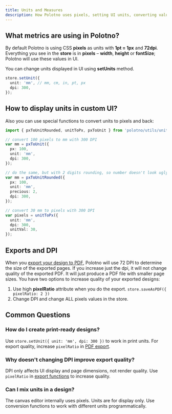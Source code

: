 ```yaml
---
title: Units and Measures
description: How Polotno uses pixels, setting UI units, converting values, and export DPI
---
```


## What metrics are using in Polotno?

By default Polotno is using CSS **pixels** as units with **1pt = 1px** and **72dpi**. Everything you see in the **store** is in **pixels** – **width**, **height** or **fontSize**; Polotno will use these values in UI.

You can change units displayed in UI using **setUnits** method.

```ts
store.setUnit({
  unit: 'mm', // mm, cm, in, pt, px
  dpi: 300,
});
```

## How to display units in custom UI?

Also you can use special functions to convert units to pixels and back:

```ts
import { pxToUnitRounded, unitToPx, pxToUnit } from 'polotno/utils/unit';

// convert 100 pixels to mm with 300 DPI
var mm = pxToUnit({
  px: 100,
  unit: 'mm',
  dpi: 300,
});

// do the same, but with 2 digits rounding, so number doesn't look ugly long in UI
var mm = pxToUnitRounded({
  px: 100,
  unit: 'mm',
  precious: 2,
  dpi: 300,
});

// convert 30 mm to pixels with 300 DPI
var pixels = unitToPx({
  unit: 'mm',
  dpi: 300,
  unitVal: 30,
});
```

## Exports and DPI

When you [export your design to PDF](/docs/pdf-export), Polotno will use 72 DPI to determine the size of the exported pages. If you increase just the dpi, it will not change quality of the exported PDF. It will just produce a PDF file with smaller page sizes. You have two options to increase quality of your exported designs:

1. Use high **pixelRatio** attribute when you do the export. `store.saveAsPDF({ pixelRatio: 2 })`
2. Change DPI and change ALL pixels values in the store.

## Common Questions

### How do I create print-ready designs?

Use `store.setUnit({ unit: 'mm', dpi: 300 })` to work in print units. For export quality, increase `pixelRatio` in [PDF export](/docs/pdf-export).

### Why doesn't changing DPI improve export quality?

DPI only affects UI display and page dimensions, not render quality. Use `pixelRatio` in [export functions](/docs/import-and-export) to increase quality.

### Can I mix units in a design?

The canvas editor internally uses pixels. Units are for display only. Use conversion functions to work with different units programmatically.


